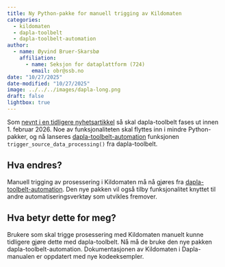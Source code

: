 ```yaml
---
title: Ny Python-pakke for manuell trigging av Kildomaten
categories:
  - kildomaten
  - dapla-toolbelt
  - dapla-toolbelt-automation
author:
  - name: Øyvind Bruer-Skarsbø
    affiliation: 
      - name: Seksjon for dataplattform (724)
        email: obr@ssb.no
date: "10/27/2025"
date-modified: "10/27/2025"
image: ../../../images/dapla-long.png
draft: false
lightbox: true
---
```


Som [nevnt i en tidligere nyhetsartikkel](../2025-10-13-dapla-toolbelt-utfasing/index.qmd) så skal dapla-toolbelt fases ut innen 1. februar 2026. Noe av funksjonaliteten skal flyttes inn i mindre Python-pakker, og nå lanseres [dapla-toolbelt-automation](https://pypi.org/project/dapla-toolbelt-automation/) funksjonen `trigger_source_data_processing()` fra dapla-toolbelt.   

## Hva endres? 

Manuell trigging av prosessering i Kildomaten må nå gjøres fra [dapla-toolbelt-automation](https://pypi.org/project/dapla-toolbelt-automation/). Den nye pakken vil også tilby funksjonalitet knyttet til andre automatiseringsverktøy som utvikles fremover. 

## Hva betyr dette for meg?

Brukere som skal trigge prosessering med Kildomaten manuelt kunne tidligere gjøre dette med dapla-toolbelt. Nå må de bruke den nye pakken dapla-toolbelt-automation. Dokumentasjonen av Kildomaten i Dapla-manualen er oppdatert med nye kodeeksempler. 



